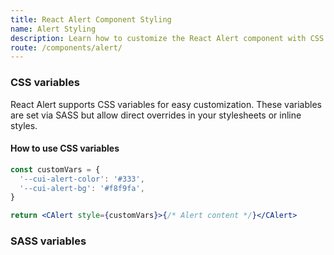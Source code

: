 ```yaml
---
title: React Alert Component Styling
name: Alert Styling
description: Learn how to customize the React Alert component with CSS classes, variables, and SASS for flexible styling and seamless integration into your design.
route: /components/alert/
---
```


### CSS variables

React Alert supports CSS variables for easy customization. These variables are set via SASS but allow direct overrides in your stylesheets or inline styles.

<ScssDocs file="_alert.scss" capture="alert-css-vars" />

#### How to use CSS variables

```jsx
const customVars = {
  '--cui-alert-color': '#333',
  '--cui-alert-bg': '#f8f9fa',
}

return <CAlert style={customVars}>{/* Alert content */}</CAlert>
```

### SASS variables

<ScssDocs file="_variables.scss" capture="alert-variables" />
